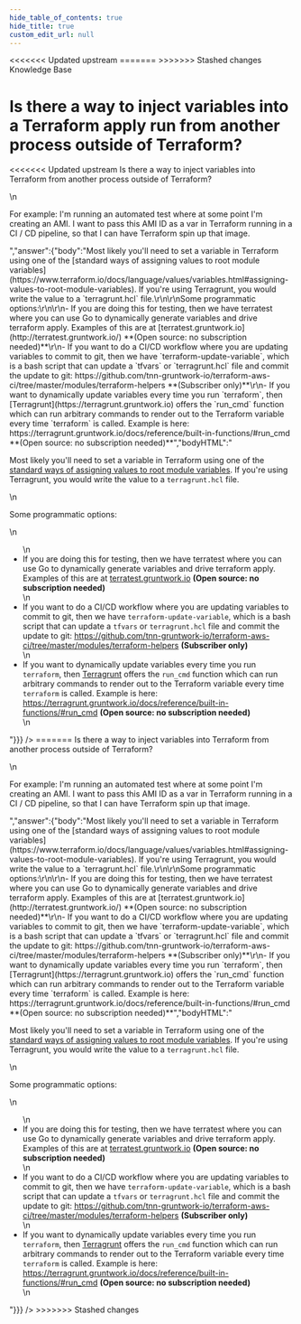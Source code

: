 ```yaml
---
hide_table_of_contents: true
hide_title: true
custom_edit_url: null
---
```



<head>
<<<<<<< Updated upstream
  <link rel="canonical" href="https://github.com/tnn-gruntwork-io/knowledge-base/discussions/31" />
=======
  <link rel="canonical" href="https://github.com/tnn-gruntwork-io/knowledge-base/discussions/31" />
>>>>>>> Stashed changes
</head>

<CenterLayout>
<span className="searchCategory">Knowledge Base</span>
<h1>Is there a way to inject variables into a Terraform apply run from another process outside of Terraform?</h1>
<<<<<<< Updated upstream
<GitHub discussion={{"id":"D_kwDOF8slf84ANvQv","number":31,"author":{"login":"rhoboat"},"title":"Is there a way to inject variables into a Terraform apply run from another process outside of Terraform?","body":"Is there a way to inject variables into Terraform from another process outside of Terraform?\r\n\r\nFor example: I'm running an automated test where at some point I'm creating an AMI. I want to pass this AMI ID as a var in Terraform running in a CI / CD pipeline, so that I can have Terraform spin up that image. ","bodyHTML":"<p dir=\"auto\">Is there a way to inject variables into Terraform from another process outside of Terraform?</p>\n<p dir=\"auto\">For example: I'm running an automated test where at some point I'm creating an AMI. I want to pass this AMI ID as a var in Terraform running in a CI / CD pipeline, so that I can have Terraform spin up that image.</p>","answer":{"body":"Most likely you'll need to set a variable in Terraform using one of the [standard ways of assigning values to root module variables](https://www.terraform.io/docs/language/values/variables.html#assigning-values-to-root-module-variables). If you're using Terragrunt, you would write the value to a `terragrunt.hcl` file.\r\n\r\nSome programmatic options:\r\n\r\n- If you are doing this for testing, then we have terratest where you can use Go to dynamically generate variables and drive terraform apply. Examples of this are at [terratest.gruntwork.io](http://terratest.gruntwork.io/) **(Open source: no subscription needed)**\r\n- If you want to do a CI/CD workflow where you are updating variables to commit to git, then we have `terraform-update-variable`, which is a bash script that can update a `tfvars` or `terragrunt.hcl` file and commit the update to git: https://github.com/tnn-gruntwork-io/terraform-aws-ci/tree/master/modules/terraform-helpers **(Subscriber only)**\r\n- If you want to dynamically update variables every time you run `terraform`, then [Terragrunt](https://terragrunt.gruntwork.io) offers the `run_cmd` function which can run arbitrary commands to render out to the Terraform variable every time `terraform` is called. Example is here: https://terragrunt.gruntwork.io/docs/reference/built-in-functions/#run_cmd **(Open source: no subscription needed)**","bodyHTML":"<p dir=\"auto\">Most likely you'll need to set a variable in Terraform using one of the <a href=\"https://www.terraform.io/docs/language/values/variables.html#assigning-values-to-root-module-variables\" rel=\"nofollow\">standard ways of assigning values to root module variables</a>. If you're using Terragrunt, you would write the value to a <code class=\"notranslate\">terragrunt.hcl</code> file.</p>\n<p dir=\"auto\">Some programmatic options:</p>\n<ul dir=\"auto\">\n<li>If you are doing this for testing, then we have terratest where you can use Go to dynamically generate variables and drive terraform apply. Examples of this are at <a href=\"http://terratest.gruntwork.io/\" rel=\"nofollow\">terratest.gruntwork.io</a> <strong>(Open source: no subscription needed)</strong></li>\n<li>If you want to do a CI/CD workflow where you are updating variables to commit to git, then we have <code class=\"notranslate\">terraform-update-variable</code>, which is a bash script that can update a <code class=\"notranslate\">tfvars</code> or <code class=\"notranslate\">terragrunt.hcl</code> file and commit the update to git: <a href=\"https://github.com/tnn-gruntwork-io/terraform-aws-ci/tree/master/modules/terraform-helpers\">https://github.com/tnn-gruntwork-io/terraform-aws-ci/tree/master/modules/terraform-helpers</a> <strong>(Subscriber only)</strong></li>\n<li>If you want to dynamically update variables every time you run <code class=\"notranslate\">terraform</code>, then <a href=\"https://terragrunt.gruntwork.io\" rel=\"nofollow\">Terragrunt</a> offers the <code class=\"notranslate\">run_cmd</code> function which can run arbitrary commands to render out to the Terraform variable every time <code class=\"notranslate\">terraform</code> is called. Example is here: <a href=\"https://terragrunt.gruntwork.io/docs/reference/built-in-functions/#run_cmd\" rel=\"nofollow\">https://terragrunt.gruntwork.io/docs/reference/built-in-functions/#run_cmd</a> <strong>(Open source: no subscription needed)</strong></li>\n</ul>"}}} />
=======
<GitHub discussion={{"id":"D_kwDOF8slf84ANvQv","number":31,"author":{"login":"rhoboat"},"title":"Is there a way to inject variables into a Terraform apply run from another process outside of Terraform?","body":"Is there a way to inject variables into Terraform from another process outside of Terraform?\r\n\r\nFor example: I'm running an automated test where at some point I'm creating an AMI. I want to pass this AMI ID as a var in Terraform running in a CI / CD pipeline, so that I can have Terraform spin up that image. ","bodyHTML":"<p dir=\"auto\">Is there a way to inject variables into Terraform from another process outside of Terraform?</p>\n<p dir=\"auto\">For example: I'm running an automated test where at some point I'm creating an AMI. I want to pass this AMI ID as a var in Terraform running in a CI / CD pipeline, so that I can have Terraform spin up that image.</p>","answer":{"body":"Most likely you'll need to set a variable in Terraform using one of the [standard ways of assigning values to root module variables](https://www.terraform.io/docs/language/values/variables.html#assigning-values-to-root-module-variables). If you're using Terragrunt, you would write the value to a `terragrunt.hcl` file.\r\n\r\nSome programmatic options:\r\n\r\n- If you are doing this for testing, then we have terratest where you can use Go to dynamically generate variables and drive terraform apply. Examples of this are at [terratest.gruntwork.io](http://terratest.gruntwork.io/) **(Open source: no subscription needed)**\r\n- If you want to do a CI/CD workflow where you are updating variables to commit to git, then we have `terraform-update-variable`, which is a bash script that can update a `tfvars` or `terragrunt.hcl` file and commit the update to git: https://github.com/tnn-gruntwork-io/terraform-aws-ci/tree/master/modules/terraform-helpers **(Subscriber only)**\r\n- If you want to dynamically update variables every time you run `terraform`, then [Terragrunt](https://terragrunt.gruntwork.io) offers the `run_cmd` function which can run arbitrary commands to render out to the Terraform variable every time `terraform` is called. Example is here: https://terragrunt.gruntwork.io/docs/reference/built-in-functions/#run_cmd **(Open source: no subscription needed)**","bodyHTML":"<p dir=\"auto\">Most likely you'll need to set a variable in Terraform using one of the <a href=\"https://www.terraform.io/docs/language/values/variables.html#assigning-values-to-root-module-variables\" rel=\"nofollow\">standard ways of assigning values to root module variables</a>. If you're using Terragrunt, you would write the value to a <code class=\"notranslate\">terragrunt.hcl</code> file.</p>\n<p dir=\"auto\">Some programmatic options:</p>\n<ul dir=\"auto\">\n<li>If you are doing this for testing, then we have terratest where you can use Go to dynamically generate variables and drive terraform apply. Examples of this are at <a href=\"http://terratest.gruntwork.io/\" rel=\"nofollow\">terratest.gruntwork.io</a> <strong>(Open source: no subscription needed)</strong></li>\n<li>If you want to do a CI/CD workflow where you are updating variables to commit to git, then we have <code class=\"notranslate\">terraform-update-variable</code>, which is a bash script that can update a <code class=\"notranslate\">tfvars</code> or <code class=\"notranslate\">terragrunt.hcl</code> file and commit the update to git: <a href=\"https://github.com/tnn-gruntwork-io/terraform-aws-ci/tree/master/modules/terraform-helpers\">https://github.com/tnn-gruntwork-io/terraform-aws-ci/tree/master/modules/terraform-helpers</a> <strong>(Subscriber only)</strong></li>\n<li>If you want to dynamically update variables every time you run <code class=\"notranslate\">terraform</code>, then <a href=\"https://terragrunt.gruntwork.io\" rel=\"nofollow\">Terragrunt</a> offers the <code class=\"notranslate\">run_cmd</code> function which can run arbitrary commands to render out to the Terraform variable every time <code class=\"notranslate\">terraform</code> is called. Example is here: <a href=\"https://terragrunt.gruntwork.io/docs/reference/built-in-functions/#run_cmd\" rel=\"nofollow\">https://terragrunt.gruntwork.io/docs/reference/built-in-functions/#run_cmd</a> <strong>(Open source: no subscription needed)</strong></li>\n</ul>"}}} />
>>>>>>> Stashed changes

</CenterLayout>
  

<!-- ##DOCS-SOURCER-START
{
  "sourcePlugin": "github-discussions",
  "hash": "54a28e8f272a5df6ac29c0c86141e055"
}
##DOCS-SOURCER-END -->
